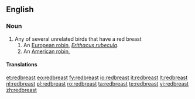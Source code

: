 ==English==

===Noun===
{{en-noun}}

# Any of several unrelated birds that have a red breast
## An [[European robin]], ''[[Erithacus rubecula]]''.
## An [[American robin]],

====Translations====
{{trans-top|bird with a red breast}}
{{trans-mid}}
{{trans-bottom}}
{{trans-see|European robin}}
{{trans-see|American robin}}

[[et:redbreast]]
[[eo:redbreast]]
[[fy:redbreast]]
[[io:redbreast]]
[[it:redbreast]]
[[lt:redbreast]]
[[nl:redbreast]]
[[pl:redbreast]]
[[ro:redbreast]]
[[ta:redbreast]]
[[te:redbreast]]
[[vi:redbreast]]
[[zh:redbreast]]